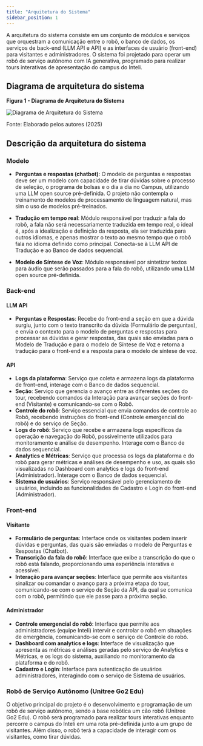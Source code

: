 ```yaml
---
title: "Arquitetura do Sistema"
sidebar_position: 1
---
```


A arquitetura do sistema consiste em um conjunto de módulos e serviços que orquestram a comunicação entre o robô, o banco de dados, os serviços de back-end (LLM API e API) e as interfaces de usuário (front-end) para visitantes e administradores. O sistema foi projetado para operar um robô de serviço autônomo com IA generativa, programado para realizar tours interativas de apresentação do campus do Inteli.

## Diagrama de arquitetura do sistema

<div style={{ textAlign: "center" }}>
  <p>
    <strong>Figura 1 - Diagrama de Arquitetura do Sistema</strong>
  </p>
  <img
    src={"/sprint-1/Arquitetura do Sistema/diagrama-arquitetura-sistema.png"}
    alt="Diagrama de Arquitetura do Sistema"
    title="Diagrama de Arquitetura do Sistema"
    style={{ maxWidth: "100%", height: "auto" }}
  />
  <p>Fonte: Elaborado pelos autores (2025)</p>
</div>

## Descrição da arquitetura do sistema

### Modelo

- **Perguntas e respostas (chatbot)**: O modelo de perguntas e respostas deve ser um modelo com capacidade de tirar dúvidas sobre o processo de seleção, o programa de bolsas e o dia a dia no Campus, utilizando uma LLM open source pré-definida. O projeto não contempla o treinamento de modelos de processamento de linguagem natural, mas sim o uso de modelos pré-treinados.

- **Tradução em tempo real**: Módulo responsável por traduzir a fala do robô, a fala não será necessariamente traduzida em tempo real, o ideal é, após a idealização e definição da resposta, ela ser traduzida para outros idiomas, e apenas mostrar o texto ao mesmo tempo que o robô fala no idioma definido como principal. Conecta-se à LLM API de Tradução e ao Banco de dados sequencial.
- **Modelo de Síntese de Voz**: Módulo responsável por sintetizar textos para áudio que serão passados para a fala do robô, utilizando uma LLM open source pré-definida.

### Back-end

#### LLM API

- **Perguntas e Respostas**: Recebe do front-end a seção em que a dúvida surgiu, junto com o texto transcrito da dúvida (Formulário de perguntas), e envia o contexto para o modelo de perguntas e respostas para processar as dúvidas e gerar respostas, das quais são enviadas para o Modelo de Tradução e para o modelo de Síntese de Voz e retorna a tradução para o front-end e a resposta para o modelo de síntese de voz.

#### API

- **Logs da plataforma**: Serviço que coleta e armazena logs da plataforma de front-end, interage com o Banco de dados sequencial.
- **Seção**: Serviço que gerencia o avanço entre as diferentes seções do tour, recebendo comandos da Interação para avançar seções do front-end (Visitante) e comunicando-se com o Robô.
- **Controle do robô**: Serviço essencial que envia comandos de controle ao Robô, recebendo instruções do front-end (Controle emergencial do robô) e do serviço de Seção.
- **Logs do robô**: Serviço que recebe e armazena logs específicos da operação e navegação do Robô, possivelmente utilizados para monitoramento e análise de desempenho. Interage com o Banco de dados sequencial.
- **Analytics e Métricas**: Serviço que processa os logs da plataforma e do robô para gerar métricas e análises de desempenho e uso, as quais são visualizadas no Dashboard com analytics e logs do front-end (Administrador). Interage com o Banco de dados sequencial.
- **Sistema de usuários**: Serviço responsável pelo gerenciamento de usuários, incluindo as funcionalidades de Cadastro e Login do front-end (Administrador).

### Front-end

#### Visitante

- **Formulário de perguntas**: Interface onde os visitantes podem inserir dúvidas e perguntas, das quais são enviadas o modelo de Perguntas e Respostas (Chatbot).
- **Transcrição da fala do robô**: Interface que exibe a transcrição do que o robô está falando, proporcionando uma experiência interativa e acessível.
- **Interação para avançar seções**: Interface que permite aos visitantes sinalizar ou comandar o avanço para a próxima etapa do tour, comunicando-se com o serviço de Seção da API, da qual se comunica com o robô, permitindo que ele passe para a próxima seção.

#### Administrador

- **Controle emergencial do robô**: Interface que permite aos administradores (equipe Inteli) intervir e controlar o robô em situações de emergência, comunicando-se com o serviço de Controle do robô.
- **Dashboard com analytics e logs**: Interface de visualização que apresenta as métricas e análises geradas pelo serviço de Analytics e Métricas, e os logs do sistema, auxiliando no monitoramento da plataforma e do robô.
- **Cadastro e Login**: Interface para autenticação de usuários administradores, interagindo com o serviço de Sistema de usuários.

### Robô de Serviço Autônomo (Unitree Go2 Edu)

O objetivo principal do projeto é o desenvolvimento e programação de um robô de serviço autônomo, sendo a base robótica um cão robô (Unitree Go2 Edu). O robô será programado para realizar tours interativas enquanto percorre o campus do Inteli em uma rota pré-definida junto a um grupo de visitantes. Além disso, o robô terá a capacidade de interagir com os visitantes, como tirar dúvidas.
